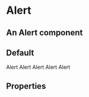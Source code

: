 
<Meta title="FusedComponents / Alert" component={Alert} />

# Alert

## An Alert component

## Default

<Preview>
  <Story name="Default Alert">
    <Alert borderRadius="5px" fcStyle="danger">
      Alert
    </Alert>
  </Story>
</Preview>

<Preview>
    <Alert borderRadius="5px" fcStyle="danger">
      Alert
    </Alert>
        <Alert borderRadius="5px" fcStyle="success">
      Alert
    </Alert>
        <Alert borderRadius="5px" fcStyle="warning">
      Alert
    </Alert>
        <Alert borderRadius="5px" fcStyle="info">
      Alert
    </Alert>
</Preview>

## Properties

<Props of={Alert} />
